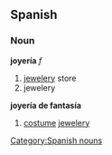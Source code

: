 == Spanish == 
=== Noun === 
'''joyería''' ''f'' 
# [[jewelery]] store
# jewelery
'''joyería de fantasía''' 
# [[costume]] [[jewelery]]
[[Category:Spanish nouns]]